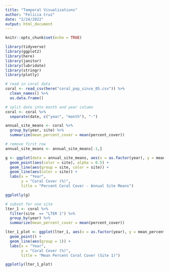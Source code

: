 ```yaml
---
title: "Temporal Visualizations"
author: "Felicia Cruz"
date: "2/24/2022"
output: html_document
---
```


```r
knitr::opts_chunk$set(echo = TRUE)
```

```r
library(tidyverse)
library(ggplot2)
library(here)
library(janitor)
library(lubridate)
library(stringr)
library(plotly)
```

```r
# read in coral data 
coral <- read_csv(here("coral_pop_since_05.csv")) %>% 
  clean_names() %>% 
  as.data.frame()

# split date into month and year column 
coral <- coral %>%
  separate(date, c("year", "month"), "-")
```

```r
annual_site_means <- coral %>% 
  group_by(year, site) %>% 
  summarize(mean_percent_cover = mean(percent_cover))

# remove first row 
annual_site_means <- annual_site_means[-1,]

```

```r
g <- ggplot(data = annual_site_means, aes(x = as.factor(year), y = mean_percent_cover)) + 
  geom_point(aes(color = site), alpha = 0.5) +
  geom_line(aes(group = site, color = site)) +
  geom_line(aes(color = site)) +
  labs(x = "Year",
       y = "Coral Cover (%)",
       title = "Percent Coral Cover - Annual Site Means")

ggplotly(g)
```

```r
# subset for one site 
lter_1 <- coral %>% 
  filter(site  == "LTER 1") %>%
  group_by(year) %>% 
  summarize(mean_percent_cover = mean(percent_cover))

lter_1_plot <- ggplot(lter_1, aes(x = as.factor(year), y = mean_percent_cover)) +
  geom_point() +
  geom_line(aes(group = 1)) + 
  labs(x = "Year",
       y = "Coral Cover (%)",
       title = "Mean Percent Coral Cover (Site 1)")

ggplotly(lter_1_plot)

```

